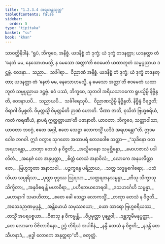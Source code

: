 ```yaml
---
title: "1.2.3.4 အရဟန္တသုတ္တ"
tableOfContents: false
sidebar:
  order: 5
type: "tipitaka"
basket: "su"
book: "khan"
---
```



<DynamicBreadcrumb />

<Division number="76" book="khan">

<Paragraph number="385" book="khan">
သာဝတ္ထိနိဒါနံ. “ရူပံ, ဘိက္ခဝေ, အနိစ္စံ. ယဒနိစ္စံ တံ ဒုက္ခံ; ယံ ဒုက္ခံ တဒနတ္တာ; ယဒနတ္တာ တံ ‘နေတံ မမ, နေသောဟမသ္မိ, န မေသော အတ္တာ’တိ ဧဝမေတံ ယထာဘူတံ သမ္မပ္ပညာယ ဒဋ္ဌဗ္ဗံ. ဝေဒနာ…  သညာ…  သင်္ခါရာ…  ဝိညာဏံ အနိစ္စံ. ယဒနိစ္စံ တံ ဒုက္ခံ; ယံ ဒုက္ခံ တဒနတ္တာ; ယဒနတ္တာ တံ ‘နေတံ မမ, နေသောဟမသ္မိ, န မေသော အတ္တာ’တိ ဧဝမေတံ ယထာဘူတံ သမ္မပ္ပညာယ ဒဋ္ဌဗ္ဗံ.
</Paragraph>

<Paragraph number="386" book="khan">
ဧဝံ ပဿံ, ဘိက္ခဝေ, သုတဝါ အရိယသာဝကော ရူပသ္မိမ္ပိ နိဗ္ဗိန္ဒတိ, ဝေဒနာယပိ…  သညာယပိ…  သင်္ခါရေသုပိ…  ဝိညာဏသ္မိမ္ပိ နိဗ္ဗိန္ဒတိ. နိဗ္ဗိန္ဒံ ဝိရဇ္ဇတိ; ဝိရာဂါ ဝိမုစ္စတိ. ဝိမုတ္တသ္မိံ ဝိမုတ္တမိတိ ဉာဏံ ဟောတိ. ‘ခီဏာ ဇာတိ, ဝုသိတံ ဗြဟ္မစရိယံ, ကတံ ကရဏီယံ, နာပရံ ဣတ္ထတ္တာယာ’တိ ပဇာနာတိ. ယာဝတာ, ဘိက္ခဝေ, သတ္တာဝါသာ, ယာဝတာ ဘဝဂ္ဂံ, ဧတေ အဂ္ဂါ, ဧတေ သေဋ္ဌာ လောကသ္မိံ ယဒိဒံ အရဟန္တော”တိ.
</Paragraph>

<Paragraph number="387" book="khan">
ဣဒမဝေါစ ဘဂဝါ. ဣဒံ ဝတွာန သုဂတော အထာပရံ ဧတဒဝေါစ သတ္ထာ—
</Paragraph>

<Paragraph number="388" type="verses" book="khan">
_“သုခိနော ဝတ အရဟန္တော,_  
_တဏှာ တေသံ န ဝိဇ္ဇတိ;_  
_အသ္မိမာနော သမုစ္ဆိန္နော,_  
_မောဟဇာလံ ပဒါလိတံ._  

</Paragraph>

<Paragraph number="389" type="verses" book="khan">
_အနေဇံ တေ အနုပ္ပတ္တာ,_  
_စိတ္တံ တေသံ အနာဝိလံ;_  
_လောကေ အနုပလိတ္တာ တေ,_  
_ဗြဟ္မဘူတာ အနာသဝါ._  

</Paragraph>

<Paragraph number="390" type="verses" book="khan">
_ပဉ္စက္ခန္ဓေ ပရိညာယ,_  
_သတ္တ သဒ္ဓမ္မဂေါစရာ;_  
_ပသံသိယာ သပ္ပုရိသာ,_  
_ပုတ္တာ ဗုဒ္ဓဿ ဩရသာ._  

</Paragraph>

<Paragraph number="391" type="verses" book="khan">
_သတ္တရတနသမ္ပန္နာ,_  
_တီသု သိက္ခာသု သိက္ခိတာ;_  
_အနုဝိစရန္တိ မဟာဝီရာ,_  
_ပဟီနဘယဘေရဝါ._  

</Paragraph>

<Paragraph number="392" type="verses" book="khan">
_ဒသဟင်္ဂေဟိ သမ္ပန္နာ,_  
_မဟာနာဂါ သမာဟိတာ;_  
_ဧတေ ခေါ သေဋ္ဌာ လောကသ္မိံ,_  
_တဏှာ တေသံ န ဝိဇ္ဇတိ._  

</Paragraph>

<Paragraph number="393" type="verses" book="khan">
_အသေခဉာဏမုပ္ပန္နံ,_  
_အန္တိမောယံ သမုဿယော;_  
_ယော သာရော ဗြဟ္မစရိယဿ,_  
_တသ္မိံ အပရပစ္စယာ._  

</Paragraph>

<Paragraph number="394" type="verses" book="khan">
_ဝိဓာသု န ဝိကမ္ပန္တိ,_  
_ဝိပ္ပမုတ္တာ ပုနဗ္ဘဝါ;_  
_ဒန္တဘူမိမနုပ္ပတ္တာ,_  
_တေ လောကေ ဝိဇိတာဝိနော._  

</Paragraph>

<Paragraph number="395" type="verses" book="khan">
ဥဒ္ဓံ တိရိယံ အပါစီနံ,_  
_နန္ဒီ တေသံ န ဝိဇ္ဇတိ;_  
_နဒန္တိ တေ သီဟနာဒံ,_  
_ဗုဒ္ဓါ လောကေ အနုတ္တရာ”တိ._  


</Paragraph>
</Division>

<Paragraph number="396" type="center" book="khan">
စတုတ္ထံ.
</Paragraph>